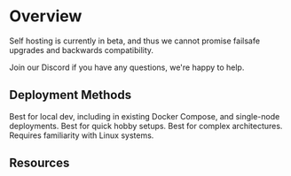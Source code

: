 
# Overview

<Warning type='warning' title='Work-in-progress'>
  Self hosting is currently in beta, and thus we cannot promise failsafe upgrades and backwards compatibility.

Join <Link href='/discord'>our Discord</Link> if you have any questions, we're happy to help.

</Warning>

## Deployment Methods

<CardGroup>
  <Card title="Local Dev & Single Container" href="/docs/self-hosting/single-container">Best for local dev, including in existing Docker Compose, and single-node deployments.</Card>
  <Card title="Docker Compose" href="/docs/self-hosting/docker-compose">Best for quick hobby setups.</Card>
  <Card title="Manual Deployment" href="/docs/self-hosting/manual-deployment">Best for complex architectures. Requires familiarity with Linux systems.</Card>
</CardGroup>

## Resources

<CardGroup>
  <Card title="Server Config" href="/docs/self-hosting/server-config" />
  <Card title="Client Config" href="/docs/self-hosting/client-config" />
</CardGroup>

